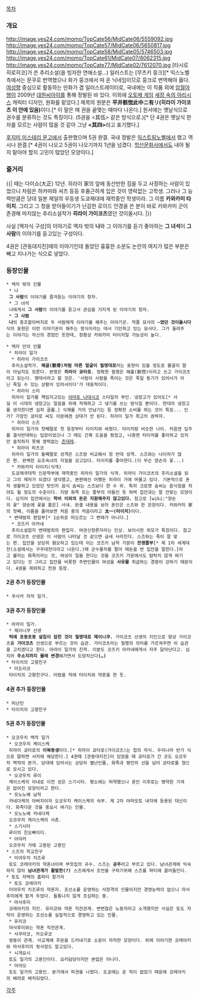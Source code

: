 [[목차]]

=== 개요 ===
http://image.yes24.com/momo/TopCate56/MidCate06/5559092.jpg http://image.yes24.com/momo/TopCate57/MidCate06/5650817.jpg http://image.yes24.com/momo/TopCate58/MidCate05/5746503.jpg http://image.yes24.com/momo/TopCate61/MidCate07/6062315.jpg  http://image.yes24.com/momo/TopCate77/MidCate02/7612070.jpg
[타시로 히로히코]가 쓴 추리소설(을 빙자한 연애소설...) 일러스트는 [무츠키 뭉크][* 익스노벨 측에서는 문쿠로 번역했으나 화가 뭉크에서 따 온 닉네임이므로 뭉크로 번역해야 옳다. [[여성향]] 중심으로 활동하는 만화가 겸 일러스트레이터로, 국내에는 이 작품 외에 [[암월야행]]이 2009년 [[대원씨아이]]를 통해 정발된 바 있다. 이외에 [[오토메 게임]] [[새장 속의 아리시스]] 캐릭터 디자인, 원화를 맡았다.]
제목의 원문은 '''平井骸惚此中ニ有リ(히라이 가이코츠 이 안에 있음)'''이다.[* 이 말은 매 권을 끝맺는 때마다 나온다.]
원서에는 옛날식으로 권수를 분류하는 것도 특징이다. (5권을 <其伍> 같은 방식으로.)[* 단 4권은 옛날식 한자를 모르는 사람이 많을 것 같아 그냥 '''<其四>'''라고 표기했다.]

[[후지미 미스테리 문고]]에서 출판했으며 5권 완결. 국내 정발은 [[익스트림노벨]]에서 했고 역시나 완결.[* 4권이 나오고 5권이 나오기까지 1년을 넘겼다. [[학산문화사]]에서도 내야 될지 말아야 할지 고민이 많았던 모양이다.]

=== 줄거리 ===
{{| 때는 다이쇼(大正) 12년. 히라이 家의 앞에 동산만한 짐을 두고 사정하는 사람이 있었으니 차림은 하카마와 셔츠 등등 후줄근하게 입은 것이 영락없는 고학생. 그러나 그 능력만큼은 당대 일본 제일의 우등생 도쿄제대에 재학중인 학생이라. 그 이름 '''카와카미 타이치'''. 그리고 그 청을 받아들이기가 난감한 로이드 안경을 쓴 분이 바로 카와카미 군이 존경해 마지않는 추리소설작가 '''히라이 가이코츠'''였던 것이올시다. |}}

사실 [액자식 구성]의 이야기로 액자 밖의 '''나'''와 그 이야기를 듣기 좋아하는 '''그 녀석'''이 '''그 사람'''의 이야기를 듣고있는 구성이다.

4권은 [관동대지진]때의 이야기인데 돌았던 흉흉한 소문도 논란의 여지가 많은 부분은 빼고 지나가는 식으로 넣었다.

=== 등장인물 ===

 * 액자 밖의 인물
  * 나
  '''그 사람'''의 이야기를 즐겨듣는 이야기의 청자.
  * 그 녀석
  나에게서 '''그 사람'''의 이야기를 듣고서 관심을 가지게 된 이야기의 청자.
  * '''그 사람'''
  '''나'''의 증조할아버지로 두 사람에게 이야기를 해주는 이야기꾼. 작품 묘사의 '''~였던 것이올시다'''식의 표현은 이런 이야기꾼이 해주는 방식이라는 데서 기인하고 있는 묘사다. 그가 들려주는 이야기는 자신의 경험인 듯한데, 정황상 카와카미 타이치일 가능성이 높다.

 * 액자 안의 인물
  * 히라이 일가
   * 히라이 가이코츠
   추리소설작가. '''해골(骸骨)처럼 마른 얼굴이 필명대로'''라는 표현이 있을 정도로 몰골이 말이 아닐지도 모른다. 본명은 '''히라이 쿄타로'''. 정확한 필명은 해홀(骸惚)이라고 쓰고 가이코츠라고 읽는다. 명대사라고 할 것은. '사람이 사람을 죽이는 것은 죽일 동기가 있어서가 아닌 죽일 수 있는 상황이 있어서이다'가 대표적이다. 
   * 히라이 스미
   히라이 일가를 책임지고있는 [[야마토 나데시코]] 스타일의 부인. 냉장고가 있어도[* 사실 이 시대의 냉장고는 얼음을 위에 적재하고 그 냉기를 쓰는 방식일 뿐이다. 현대의 냉장고를 생각한다면 심히 골룸.] 식재를 거의 안남기는 등 정확한 소비를 하는 것이 특징... 인가? 가장인 쿄타로 씨도 이분에겐 상대가 안 된다. 히라이 일가 최고의 권력자.
   * 히라이 스즈
   히라이 일가의 첫째딸로 첫 등장부터 타이치와 싸웠다. 타이치랑 비슷한 나이. 처음엔 입주를 결사반대하는 입장이었으나 그 때도 간혹 도움을 줬었고, 나중엔 타이치를 좋아하고 있지만 솔직하지 못해 영락없는 [[츤데레]].
   * 히라이 하츠코
   히라이 일가의 둘째딸로 성격은 스즈랑 비교해서 정 반대 성격. 스즈와는 나이차가 많은 편. 완벽한 요조숙녀의 자질을 갖고있다. 타이치를 좋아한다.(이 무슨 양손의 꽃...)
   * 카와카미 타이치(식객)
   도쿄제국대학 인문학부에 재학중인 히라이 일가의 식객. 히라이 가이코츠의 추리소설을 읽고 그의 제자가 되겠다 생각했고, 본편에선 어쨌든 히라이 가에 머물고 있다. 기본적으로 혼자 생활하고 있었던 탓인지 음식 솜씨는 스즈보다 한 수 위. 특히 크로켓 솜씨는 음식점을 차려도 될 정도의 수준이다. 지방 화족 또는 졸부의 아들인 듯 하며 집안과는 잘 안맞는 모양이다. 심지어 집안에서는 '''학비 이외의 돈은 지원해주지 않고있다.''' 참고로 [wiki:"양손의 꽃" 양손에 꽃을 품은] 사내. 완결 내용을 보아 혼인은 스즈와 한 모양이다. 카와카미 家의 첫째, 이름을 풀어보면 처음 중의 처음이라고 '''太一(타이치)'''이다.
  * 변태범죄 편집부[* 1순위로 떠오르는 그 변태가 아니다.]
   * 코즈키 아카네
   추리소설잡지 변태범죄의 편집자. 여권신장론자라는 인상. 보이시한 외모가 특징이다. 참고로 가이코츠 선생은 이 사람이 나타날 것 같으면 금세 사라진다. 스즈와는 죽이 잘 맞는 편. 집안을 상당히 혐오하고 있는데 이는 코즈키 남작 가문이 '''전쟁졸부'''[* 제 1차 세계대전(소설에서는 구주대전이라고 나온다.)때 군수물자를 팔아 떼돈을 번 집안을 말한다.]라고 불리는 화족이라는 것, 여성이 일을 한다는 것을 코즈키 가문에서도 탐탁치 않게 여기고 있다는 것 그리고 집안을 비롯한 주변인물이 여성을 '''사유물''' 취급하는 경향이 강하기 때문이다. 4권을 제외하고 전권 등장.
 
==== 2권 추가 등장인물 ====
 * 쿠사카 자작 일가.

==== 3권 추가 등장인물 ====
 * 아라이 일가.
  * 제이니쿠 선생
  '''턱에 포동포동 살집이 잡힌 것이 필명대로 제이니쿠.''' 가이코츠 선생의 지인으로 항상 가이코츠를 '''갸아코츠''' 선생으로 부르는 것이 습관. 가이코츠라는 필명의 의미를 가르쳐주면 이 습관을 고치겠다고 한다. 아라이 일가의 친척. 이분도 코즈키 아카네에게서 자주 달아난다고. 심지어 '''주소지까지 몰래 변경'''해가면서 도망치신다'''(…)'''
 * 타이치의 고향친구
  * 미도리코
  타이치의 고향친구다. 어렸을 적에 타이치와 약혼을 한 듯.
==== 4권 추가 등장인물 ====
 * 피난민
 * 타이치의 고향친구

==== 5권 추가 등장인물 ====
 * 오코우치 백작 일가
  * 오코우치 케이스케
  히라이 쿄타로의 '''이복동생'''이다.[* 히라이 쿄타로(가이코츠)는 첩의 자식. 우리나라 반가 식으로 말하면 서자에 해당한다.] 4권때 [관동대지진]이 있었을 때 쿄타로가 간 곳도 오코우치 백작의 본가. 당대에 있어서는 상당히 별난인물, 화족과 평민의 선을 넘어 쿄타로를 형으로 모시고 있다.
  * 오코우치 루이
  케이스케의 아내로 이전 성은 스기시타. 평소에는 허약했으나 혼인 이후로는 병약한 기색은 없어진 모양이라고 한다.
  * 모노노베 남작
  카네다케의 아버지이자 오코우치 케이스케의 숙부. 제 2차 야마모토 내각에 등용된 대신이다. 화족다운 것을 중요시 여기는 인물.
  * 모노노베 카네다케
  오코우치 케이스케의 사촌.
  * 스기시타
  루이의 친오빠이다.
  * 아야카
  오코우치 가에 고용된 고용인
 * 스즈의 학교친구
  * 미야우치 치즈루
  토도 코레아키의 약혼녀이며 부잣집의 규수. 스즈는 '''공주'''라고 부르고 있다. 남녀관계에 익숙하지 않아 '''남녀관계가 활발한(?)''' 스즈에게서 조언을 구하기위해 스즈를 파티에 끌어들인다.
 * 토도 저택의 홈파티 참가자
  * 토도 코레아키
  미야우치 치즈루의 약혼자. 조선소를 운영하는 사장격의 인물이지만 경영능력이 없으니 마사후미에게 맡겨 두었다. 들통나지 않게 조심하는 중.
  * 마사후미
  코레아키의 지인. 유리코와 약혼 직전관계. 변변찮은 노동자라고 소개했지만 사실은 토도 자작이 운영하는 조선소를 실질적으로 경영하고 있는 인물.
  * 유리코
  마사후미와는 약혼 직전관계.
  * 사쿠라코, 카오루코
  쌍둥이 관계. 사교계에 추문을 드러내기로 소문이 자자한 모양이다. 위에 이야기한 코레아키와 마사후미의 뒷사정도 알고있다.
  * 시게요시
  토도 일가의 고용인이다. 요리담당이지만 본업은 아니다.
  * 아야오
  토도 일가의 고용인. 본가에서 파견을 나왔다. 도쿄에는 온 적이 없었기 때문에 코레아키의 배려로 배치되었다.

[[각주]]
